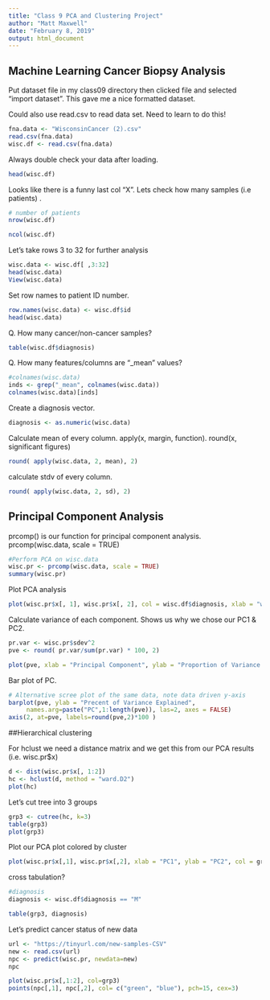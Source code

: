 ```yaml
---
title: "Class 9 PCA and Clustering Project"
author: "Matt Maxwell"
date: "February 8, 2019"
output: html_document
---
```


## Machine Learning Cancer Biopsy Analysis

Put dataset file in my class09 directory then clicked file and selected "import dataset". This gave me a nice formatted dataset.


Could also use read.csv to read data set. Need to learn to do this!
```r
fna.data <- "WisconsinCancer (2).csv"
read.csv(fna.data)
wisc.df <- read.csv(fna.data)
```



Always double check your data after loading.
```r
head(wisc.df)
```


Looks like there is a funny last col "X". Lets check how many samples (i.e patients) .

```r
# number of patients
nrow(wisc.df)
```


```r
ncol(wisc.df)
```

Let's take rows 3 to 32 for further analysis 
```r
wisc.data <- wisc.df[ ,3:32]
head(wisc.data)
View(wisc.data)
```

Set row names to patient ID number.
```r
row.names(wisc.data) <- wisc.df$id
head(wisc.data)
```

Q. How many cancer/non-cancer samples?
```r
table(wisc.df$diagnosis)
```


Q. How many features/columns are "_mean" values?
```r
#colnames(wisc.data)
inds <- grep("_mean", colnames(wisc.data))
colnames(wisc.data)[inds]
```



Create a diagnosis vector.
```r
diagnosis <- as.numeric(wisc.data)
```



Calculate mean of every column. apply(x, margin, function). 
round(x, significant figures)
```r
round( apply(wisc.data, 2, mean), 2)
```

calculate stdv of every column.
```r
round( apply(wisc.data, 2, sd), 2)
```



## Principal Component Analysis
prcomp() is our function for principal component analysis.
prcomp(wisc.data, scale = TRUE)

```r
#Perform PCA on wisc.data
wisc.pr <- prcomp(wisc.data, scale = TRUE)
summary(wisc.pr)
```

Plot PCA analysis
```r
plot(wisc.pr$x[, 1], wisc.pr$x[, 2], col = wisc.df$diagnosis, xlab = "wisc.pr$x[, 1]", ylab = "wisc.pr$x[, 2]")
```

Calculate variance of each component. Shows us why we chose our PC1 & PC2.

```r
pr.var <- wisc.pr$sdev^2
pve <- round( pr.var/sum(pr.var) * 100, 2)
```

```r
plot(pve, xlab = "Principal Component", ylab = "Proportion of Variance Explained",ylim = c(0, 1), type ="o")
```

Bar plot of PC.
```r
# Alternative scree plot of the same data, note data driven y-axis
barplot(pve, ylab = "Precent of Variance Explained",
     names.arg=paste("PC",1:length(pve)), las=2, axes = FALSE)
axis(2, at=pve, labels=round(pve,2)*100 )
```



##Hierarchical clustering

For hclust we need a distance matrix and we get this from our PCA results (i.e. wisc.pr$x)

```r
d <- dist(wisc.pr$x[, 1:2])
hc <- hclust(d, method = "ward.D2")
plot(hc)

```

Let's cut tree into 3 groups
```r
grp3 <- cutree(hc, k=3)
table(grp3)
plot(grp3)
```

Plot our PCA plot colored by cluster

```r
plot(wisc.pr$x[,1], wisc.pr$x[,2], xlab = "PC1", ylab = "PC2", col = grp3)
```


cross tabulation?

```r

#diagnosis 
diagnosis <- wisc.df$diagnosis == "M"

table(grp3, diagnosis)

```

Let's predict cancer status of new data
```r
url <- "https://tinyurl.com/new-samples-CSV"
new <- read.csv(url)
npc <- predict(wisc.pr, newdata=new)
npc
```

```r
plot(wisc.pr$x[,1:2], col=grp3)
points(npc[,1], npc[,2], col= c("green", "blue"), pch=15, cex=3)
```

